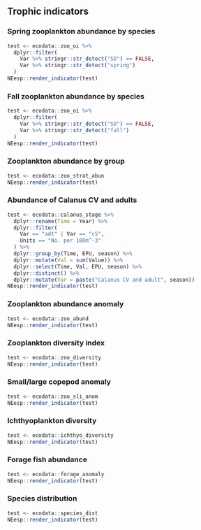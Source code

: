 ## Trophic indicators

### Spring zooplankton abundance by species
```r
test <- ecodata::zoo_oi %>%
  dplyr::filter(
    Var %>% stringr::str_detect("SD") == FALSE,
    Var %>% stringr::str_detect("spring")
  )
NEesp::render_indicator(test)
```

### Fall zooplankton abundance by species
```r
test <- ecodata::zoo_oi %>%
  dplyr::filter(
    Var %>% stringr::str_detect("SD") == FALSE,
    Var %>% stringr::str_detect("fall")
  )
NEesp::render_indicator(test)
```

### Zooplankton abundance by group
```r
test <- ecodata::zoo_strat_abun
NEesp::render_indicator(test)
```

### Abundance of Calanus CV and adults
```r
test <- ecodata::calanus_stage %>%
  dplyr::rename(Time = Year) %>%
  dplyr::filter(
    Var == "adt" | Var == "c5",
    Units == "No. per 100m^-3"
  ) %>%
  dplyr::group_by(Time, EPU, season) %>%
  dplyr::mutate(Val = sum(Value)) %>%
  dplyr::select(Time, Val, EPU, season) %>%
  dplyr::distinct() %>%
  dplyr::mutate(Var = paste("Calanus CV and adult", season))
NEesp::render_indicator(test)
```

### Zooplankton abundance anomaly
```r
test <- ecodata::zoo_abund
NEesp::render_indicator(test)
```

### Zooplankton diversity index
```r
test <- ecodata::zoo_diversity
NEesp::render_indicator(test)
```

### Small/large copepod anomaly
```r
test <- ecodata::zoo_sli_anom
NEesp::render_indicator(test)
```

### Ichthyoplankton diversity
```r
test <- ecodata::ichthyo_diversity
NEesp::render_indicator(test)
```

### Forage fish abundance
```r
test <- ecodata::forage_anomaly
NEesp::render_indicator(test)
```

### Species distribution
```r
test <- ecodata::species_dist
NEesp::render_indicator(test)
```
